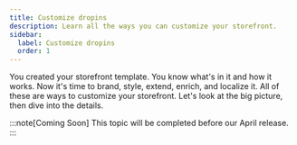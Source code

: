 ```yaml
---
title: Customize dropins
description: Learn all the ways you can customize your storefront.
sidebar:
  label: Customize dropins
  order: 1
---
```



You created your storefront template. You know what's in it and how it works. Now it's time to brand, style, extend, enrich, and localize it. All of these are ways to customize your storefront. Let's look at the big picture, then dive into the details.

:::note[Coming Soon]
This topic will be completed before our April release.
:::
